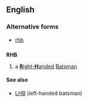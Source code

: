 ==English==

===Alternative forms===
* [[rhb]]

==={{initialism-old|en}}===
'''RHB'''

# {{context|cricket|lang=en}} a [[right-handed|'''R'''ight-'''H'''anded]] [[batsman|Batsman]]

====See also====
* [[LHB]] (left-handed batsman)